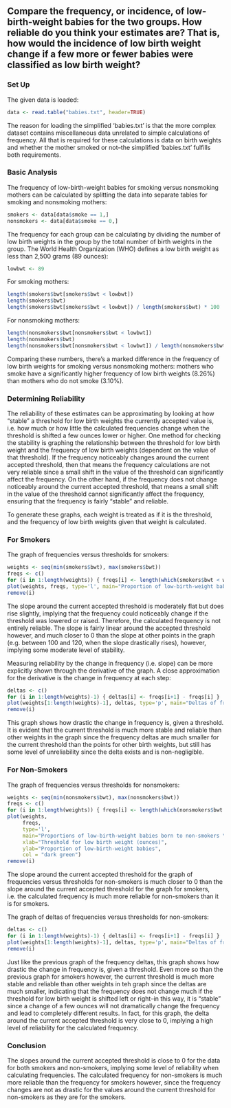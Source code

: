 ## Compare the frequency, or incidence, of low-birth-weight babies for the two groups. How reliable do you think your estimates are? That is, how would the incidence of low birth weight change if a few more or fewer babies were classified as low birth weight?

### Set Up
The given data is loaded:

```r
data <- read.table("babies.txt", header=TRUE)
```

The reason for loading the simplified 'babies.txt' is that the more complex dataset contains miscellaneous data unrelated to simple calculations of frequency. All that is required for these calculations is data on birth weights and whether the mother smoked or not--the simplified 'babies.txt' fulfills both requirements.

### Basic Analysis
The frequency of low-birth-weight babies for smoking versus nonsmoking mothers can be calculated by splitting the data into separate tables for smoking and nonsmoking mothers:

```r
smokers <- data[data$smoke == 1,]
nonsmokers <- data[data$smoke == 0,]
```

The frequency for each group can be calculating by dividing the number of low birth weights in the group by the total number of birth weights in the group. The World Health Organization (WHO) defines a low birth weight as less than 2,500 grams (89 ounces):

```r
lowbwt <- 89
```

For smoking mothers:

```r
length(smokers$bwt[smokers$bwt < lowbwt])
length(smokers$bwt)
length(smokers$bwt[smokers$bwt < lowbwt]) / length(smokers$bwt) * 100
```

For nonsmoking mothers:

```r
length(nonsmokers$bwt[nonsmokers$bwt < lowbwt])
length(nonsmokers$bwt)
length(nonsmokers$bwt[nonsmokers$bwt < lowbwt]) / length(nonsmokers$bwt) * 100
```

Comparing these numbers, there's a marked difference in the frequency of low birth weights for smoking versus nonsmoking mothers: mothers who smoke have a significantly higher frequency of low birth weights (8.26%) than mothers who do not smoke (3.10%).

### Determining Reliability
The reliability of these estimates can be approximating by looking at how "stable" a threshold for low birth weights the currently accepted value is, i.e. how much or how little the calculated frequencies change when the threshold is shifted a few ounces lower or higher. One method for checking the stability is graphing the relationship between the threshold for low birth weight and the frequency of low birth weights (dependent on the value of that threshold). If the frequency noticeably changes around the current accepted threshold, then that means the frequency calculations are not very reliable since a small shift in the value of the threshold can significantly affect the frequency. On the other hand, if the frequency does not change noticeably around the current accepted threshold, that means a small shift in the value of the threshold cannot significantly affect the frequency, ensuring that the frequency is fairly "stable" and reliable.

To generate these graphs, each weight is treated as if it is the threshold, and the frequency of low birth weights given that weight is calculated.

### For Smokers
The graph of frequencies versus thresholds for smokers:

```r
weights <- seq(min(smokers$bwt), max(smokers$bwt))
freqs <- c()
for (i in 1:length(weights)) { freqs[i] <- length(which(smokers$bwt < weights[i]))/length(smokers$bwt) }
plot(weights, freqs, type='l', main="Proportion of low-birth-weight babies born to smokers \n given different thresholds for low birth weight", xlab="Threshold for low birth weight (ounces)", ylab="Proportion of low-birth-weight babies", col="dark red")
remove(i)
```

The slope around the current accepted threshold is moderately flat but does rise slightly, implying that the frequency could noticeably change if the threshold was lowered or raised. Therefore, the calculated frequency is not entirely reliable. The slope is fairly linear around the accepted threshold however, and much closer to 0 than the slope at other points in the graph (e.g. between 100 and 120, when the slope drastically rises), however, implying some moderate level of stability.

Measuring reliability by the change in frequency (i.e. slope) can be more explicitly shown through the derivative of the graph. A close approximation for the derivative is the change in frequency at each step:

```r
deltas <- c()
for (i in 1:length(weights)-1) { deltas[i] <- freqs[i+1] - freqs[i] }
plot(weights[1:length(weights)-1], deltas, type='p', main="Deltas of frequencies of low-birth-weight babies born to smokers", xlab="Threshold for low birth weight", ylab="Delta of frequencies for consecutive birth weights", col = "dark red")
remove(i)
```

This graph shows how drastic the change in frequency is, given a threshold. It is evident that the current threshold is much more stable and reliable than other weights in the graph since the frequency deltas are much smaller for the current threshold than the points for other birth weights, but still has some level of unreliability since the delta exists and is non-negligible.

### For Non-Smokers
The graph of frequencies versus thresholds for nonsmokers:

```r
weights <- seq(min(nonsmokers$bwt), max(nonsmokers$bwt))
freqs <- c()
for (i in 1:length(weights)) { freqs[i] <- length(which(nonsmokers$bwt < weights[i]))/length(nonsmokers$bwt) }
plot(weights, 
     freqs, 
     type='l', 
     main="Proportions of low-birth-weight babies born to non-smokers \n given different thresholds for low birth weight", 
     xlab="Threshold for low birth weight (ounces)", 
     ylab="Proportion of low-birth-weight babies",
     col = "dark green")
remove(i)
```

The slope around the current accepted threshold for the graph of frequencies versus thresholds for non-smokers is much closer to 0 than the slope around the current accepted threshold for the graph for smokers, i.e. the calculated frequency is much more reliable for non-smokers than it is for smokers.

The graph of deltas of frequencies versus thresholds for non-smokers:

```r
deltas <- c()
for (i in 1:length(weights)-1) { deltas[i] <- freqs[i+1] - freqs[i] }
plot(weights[1:length(weights)-1], deltas, type='p', main="Deltas of frequencies of low-birth-weight babies born to non-smokers", xlab="Threshold for low birth weight", ylab="Delta of frequencies for consecutive birth weights", col="dark green")
remove(i)
```

Just like the previous graph of the frequency deltas, this graph shows how drastic the change in frequency is, given a threshold. Even more so than the previous graph for smokers however, the current threshold is much more stable and reliable than other weights in teh graph since the deltas are much smaller, indicating that the frequency does not change much if the threshold for low birth weight is shifted left or right--in this way, it is "stable" since a change of a few ounces will not dramatically change the frequency and lead to completely different results. In fact, for this graph, the delta around the current accepted threshold is very close to 0, implying a high level of reliability for the calculated frequency.

### Conclusion
The slopes around the current accepted threshold is close to 0 for the data for both smokers and non-smokers, implying some level of reliability when calculating frequencies. The calculated frequency for non-smokers is much more reliable than the frequency for smokers however, since the frequency changes are not as drastic for the values around the current threshold for non-smokers as they are for the smokers.
